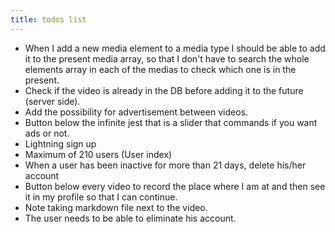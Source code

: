 ```yaml
---
title: todos list
---
```


- When I add a new media element to a media type I should be able to add it to the present media array, so that I don't have to search the whole elements array in each of the medias to check which one is in the present.
- Check if the video is already in the DB before adding it to the future (server side).
- Add the possibility for advertisement between videos.
- Button below the infinite jest that is a slider that commands if you want ads or not.
- Lightning sign up
- Maximum of 210 users (User index)
- When a user has been inactive for more than 21 days, delete his/her account
- Button below every video to record the place where I am at and then see it in my profile so that I can continue.
- Note taking markdown file next to the video.
- The user needs to be able to eliminate his account.
